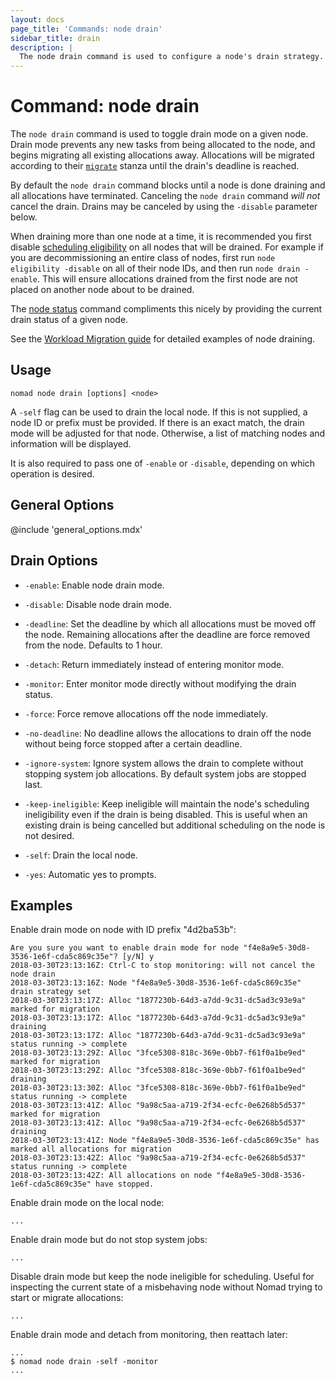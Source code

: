 ```yaml
---
layout: docs
page_title: 'Commands: node drain'
sidebar_title: drain
description: |
  The node drain command is used to configure a node's drain strategy.
---
```


# Command: node drain

The `node drain` command is used to toggle drain mode on a given node. Drain
mode prevents any new tasks from being allocated to the node, and begins
migrating all existing allocations away. Allocations will be migrated according
to their [`migrate`][migrate] stanza until the drain's deadline is reached.

By default the `node drain` command blocks until a node is done draining and
all allocations have terminated. Canceling the `node drain` command _will not_
cancel the drain. Drains may be canceled by using the `-disable` parameter
below.

When draining more than one node at a time, it is recommended you first disable
[scheduling eligibility][eligibility] on all nodes that will be drained. For
example if you are decommissioning an entire class of nodes, first run `node eligibility -disable` on all of their node IDs, and then run `node drain -enable`. This will ensure allocations drained from the first node are not
placed on another node about to be drained.

The [node status] command compliments this nicely by providing the current drain
status of a given node.

See the [Workload Migration guide] for detailed examples of node draining.

## Usage

```plaintext
nomad node drain [options] <node>
```

A `-self` flag can be used to drain the local node. If this is not supplied, a
node ID or prefix must be provided. If there is an exact match, the drain mode
will be adjusted for that node. Otherwise, a list of matching nodes and
information will be displayed.

It is also required to pass one of `-enable` or `-disable`, depending on which
operation is desired.

## General Options

@include 'general_options.mdx'

## Drain Options

- `-enable`: Enable node drain mode.

- `-disable`: Disable node drain mode.

- `-deadline`: Set the deadline by which all allocations must be moved off the
  node. Remaining allocations after the deadline are force removed from the
  node. Defaults to 1 hour.

- `-detach`: Return immediately instead of entering monitor mode.

- `-monitor`: Enter monitor mode directly without modifying the drain status.

- `-force`: Force remove allocations off the node immediately.

- `-no-deadline`: No deadline allows the allocations to drain off the node
  without being force stopped after a certain deadline.

- `-ignore-system`: Ignore system allows the drain to complete without stopping
  system job allocations. By default system jobs are stopped last.

- `-keep-ineligible`: Keep ineligible will maintain the node's scheduling
  ineligibility even if the drain is being disabled. This is useful when an
  existing drain is being cancelled but additional scheduling on the node is not
  desired.

- `-self`: Drain the local node.

- `-yes`: Automatic yes to prompts.

## Examples

Enable drain mode on node with ID prefix "4d2ba53b":

```shell-sessionnomad node drain -enable f4e8a9e5
Are you sure you want to enable drain mode for node "f4e8a9e5-30d8-3536-1e6f-cda5c869c35e"? [y/N] y
2018-03-30T23:13:16Z: Ctrl-C to stop monitoring: will not cancel the node drain
2018-03-30T23:13:16Z: Node "f4e8a9e5-30d8-3536-1e6f-cda5c869c35e" drain strategy set
2018-03-30T23:13:17Z: Alloc "1877230b-64d3-a7dd-9c31-dc5ad3c93e9a" marked for migration
2018-03-30T23:13:17Z: Alloc "1877230b-64d3-a7dd-9c31-dc5ad3c93e9a" draining
2018-03-30T23:13:17Z: Alloc "1877230b-64d3-a7dd-9c31-dc5ad3c93e9a" status running -> complete
2018-03-30T23:13:29Z: Alloc "3fce5308-818c-369e-0bb7-f61f0a1be9ed" marked for migration
2018-03-30T23:13:29Z: Alloc "3fce5308-818c-369e-0bb7-f61f0a1be9ed" draining
2018-03-30T23:13:30Z: Alloc "3fce5308-818c-369e-0bb7-f61f0a1be9ed" status running -> complete
2018-03-30T23:13:41Z: Alloc "9a98c5aa-a719-2f34-ecfc-0e6268b5d537" marked for migration
2018-03-30T23:13:41Z: Alloc "9a98c5aa-a719-2f34-ecfc-0e6268b5d537" draining
2018-03-30T23:13:41Z: Node "f4e8a9e5-30d8-3536-1e6f-cda5c869c35e" has marked all allocations for migration
2018-03-30T23:13:42Z: Alloc "9a98c5aa-a719-2f34-ecfc-0e6268b5d537" status running -> complete
2018-03-30T23:13:42Z: All allocations on node "f4e8a9e5-30d8-3536-1e6f-cda5c869c35e" have stopped.
```

Enable drain mode on the local node:

```shell-sessionnomad node drain -enable -self
...
```

Enable drain mode but do not stop system jobs:

```shell-sessionnomad node drain -enable -ignore-system 4d2ba53b
...
```

Disable drain mode but keep the node ineligible for scheduling. Useful for
inspecting the current state of a misbehaving node without Nomad trying to
start or migrate allocations:

```shell-sessionnomad node drain -disable -keep-ineligible 4d2ba53b
...
```

Enable drain mode and detach from monitoring, then reattach later:

```shell-sessionnomad node drain -enable -detach -self
...
$ nomad node drain -self -monitor
...
```

[eligibility]: /docs/commands/node/eligibility
[migrate]: /docs/job-specification/migrate
[node status]: /docs/commands/node/status
[workload migration guide]: https://learn.hashicorp.com/nomad/operating-nomad/node-draining
